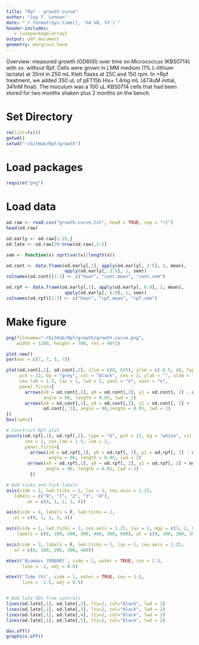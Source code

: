 ```yaml
---
title: "Rpf - growth curve"
author: "Jay T. Lennon"
date: "`r format(Sys.time(), '%d %B, %Y')`"
header-includes:
   - \usepackage{array}
output: pdf_document
geometry: margin=2.54cm
---
```


Overview: measured growth (OD600) over time on Micrococcus (KBS0714) with vs. without Rpf. Cells were grown in LMM medium (1% L-lithium lactate) at 35ml in 250 mL Klett flasks at 25C and 150 rpm. In +Rpf treatment, we added 350 uL of pET15b His+ 1.4mg mL (47.8uM initial, 341nM final). The inoculum was a 100 uL KBS0714 cells that had been stored for two months shaken plus 2 months on the bench.

# Set Directory
```r
rm(list=ls())
getwd()
setwd("~/GitHub/Rpf/growth")
```

# Load packages
```r
require("png")
```

# Load data
```r
od.raw <- read.csv("growth.curve.txt", head = TRUE, sep = "\t")
head(od.raw)

od.early <- od.raw[1:29,]
od.late <- od.raw[29:nrow(od.raw),1:5]

sem <- function(x) sqrt(var(x)/length(x))

od.cont <- data.frame(od.early[,1], apply(od.early[, 2:5], 1, mean), 
                      apply(od.early[, 2:5], 1, sem))
colnames(od.cont)[1:3] <- c("hour", "cont.mean", "cont.sem")

od.rpf <- data.frame(od.early[,1], apply(od.early[, 6:9], 1, mean), 
                      apply(od.early[, 6:9], 1, sem))
colnames(od.rpf)[1:3] <- c("hour", "rpf.mean", "rpf.sem")
```

# Make figure
```r
png(filename="~/GitHub/Rpf/growth/growth.curve.png",
    width = 1200, height = 700, res = 96*2)

plot.new()
par(mar = c(7, 7, 5, 7))

plot(od.cont[,1], od.cont[,2], xlim = c(0, 625), ylim = c(-0.5, 4), type = "b", 
     pch = 22, bg = "grey", col = "black", cex = 2, ylab = "", xlab = "", 
     cex.lab = 1.5, las = 1, lwd = 2, yaxt = "n", xaxt = "n",
     panel.first={
       arrows(x0 = od.cont[,1], y0 = od.cont[,2], y1 = od.cont[, 2] - od.cont[, 3],
              angle = 90, length = 0.05, lwd = 2)
       arrows(x0 = od.cont[,1], y0 = od.cont[,2], y1 = od.cont[, 2] + 
              od.cont[, 3], angle = 90,length = 0.05, lwd = 2)
})
box(lwd=2)

# Construct Rpf plot
points(od.rpf[,1], od.rpf[,2], type = "b", pch = 22, bg = "white", col = "black",
       cex = 2, cex.lab = 1.5, lwd = 2,
       panel.first={
         arrows(x0 = od.rpf[,1], y0 = od.rpf[, 2], y1 = od.rpf[, 2] - od.rpf[, 3], 
                angle = 90, length = 0.05, lwd = 2)
        arrows(x0 = od.rpf[,1], y0 = od.rpf[, 2], y1 = od.rpf[, 2] + od.rpf[, 3], 
               angle = 90, length = 0.05, lwd = 2)
         })

# Add ticks and tick labels
axis(side = 2, lwd.ticks = 2, las = 1, cex.axis = 1.25, 
   labels = c("0", "1", "2", "3", "4"), 
        at = c(0, 1, 2, 3, 4))

axis(side = 4, labels = F, lwd.ticks = 2, 
   at = c(0, 1, 2, 3, 4))

axis(side = 1, lwd.ticks = 2, cex.axis = 1.25, las = 1, mgp = c(3, 2, 0),
    labels = c(0, 100, 200, 300, 400, 500, 600), at = c(0, 100, 200, 300, 400, 500, 600))

axis(side = 3, labels = F, lwd.ticks = 2, las = 1, cex.axis = 1.25, 
   at = c(0, 100, 200, 300, 400))

mtext('Biomass (OD600)', side = 2, outer = TRUE, cex = 1.5, 
      line = -2, adj = 0.6)

mtext('Time (h)', side = 1, outer = TRUE, cex = 1.5, 
      line = -2.5, adj = 0.5)


# Add late ODs from controls
lines(od.late[,1], od.late[,2], lty=2, col="black", lwd = 2)
lines(od.late[,1], od.late[,3], lty=2, col="black", lwd = 2)
lines(od.late[,1], od.late[,4], lty=2, col="black", lwd = 2)
lines(od.late[,1], od.late[,5], lty=2, col="black", lwd = 2)

dev.off()
graphics.off()
```